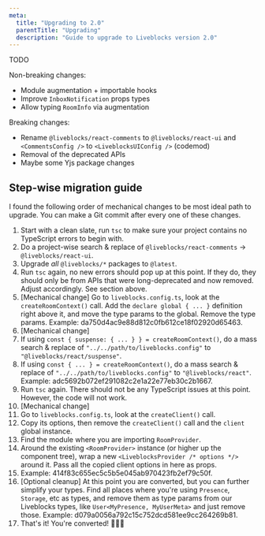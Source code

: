 ```yaml
---
meta:
  title: "Upgrading to 2.0"
  parentTitle: "Upgrading"
  description: "Guide to upgrade to Liveblocks version 2.0"
---
```


TODO

Non-breaking changes:

- Module augmentation + importable hooks
- Improve `InboxNotification` props types
- Allow typing `RoomInfo` via augmentation

Breaking changes:

- Rename `@liveblocks/react-comments` to `@liveblocks/react-ui` and
  `<CommentsConfig />` to `<LiveblocksUIConfig />` (codemod)
- Removal of the deprecated APIs
- Maybe some Yjs package changes

## Step-wise migration guide

I found the following order of mechanical changes to be most ideal path to upgrade. You can make a Git commit after every one of these changes.

1. Start with a clean slate, run `tsc` to make sure your project contains no TypeScript errors to begin with.
1. Do a project-wise search & replace of `@liveblocks/react-comments` → `@liveblocks/react-ui`.
1. Upgrade _all_ `@liveblocks/*` packages to `@latest`.
1. Run `tsc` again, no new errors should pop up at this point. If they do, they should only be from APIs that were long-deprecated and now removed. Adjust accordingly. See section above.
1. [Mechanical change] Go to `liveblocks.config.ts`, look at the `createRoomContext()` call. Add the `declare global { ... }` definition right above it, and move the type params to the global. Remove the type params. Example: da750d4ac9e88d812c0fb612ce18f02920d65463.
1. [Mechanical change]
  1. If using `const { suspense: { ... } } = createRoomContext()`, do a mass search & replace of `"../../path/to/liveblocks.config"` to `"@liveblocks/react/suspense"`.
  1. If using `const { ... } = createRoomContext()`, do a mass search & replace of `"../../path/to/liveblocks.config"` to `"@liveblocks/react"`. Example: adc5692b072ef291082c2e1a22e77eb30c2b1667.
1. Run `tsc` again. There should not be any TypeScript issues at this point. However, the code will not work.
1. [Mechanical change]
  1. Go to `liveblocks.config.ts`, look at the `createClient()` call.
  1. Copy its options, then remove the `createClient()` call and the `client` global instance.
  1. Find the module where you are importing `RoomProvider`.
  1. Around the existing `<RoomProvider>` instance (or higher up the component tree), wrap a new `<LiveblocksProvider /* options */>` around it. Pass all the copied client options in here as props.
  1. Example: 414f83c655ec5c5b5e045ab970423fb2ef79c50f.
1. [Optional cleanup] At this point you are converted, but you can further simplify your types. Find all places where you're using `Presence`, `Storage`, etc as types, and remove them as type params from our Liveblocks types, like `User<MyPresence, MyUserMeta>` and just remove those. Example: d079a0056a792c15c752dcd581ee9cc264269b81.
1. That's it! You're converted! 🎉🎉🎉
